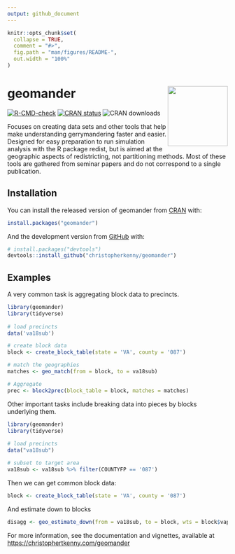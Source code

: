 ```yaml
---
output: github_document
---
```


<!-- README.md is generated from README.Rmd. Please edit that file -->

```r
knitr::opts_chunk$set(
  collapse = TRUE,
  comment = "#>",
  fig.path = "man/figures/README-",
  out.width = "100%"
)
```

# geomander <a href='https://christophertkenny.com/geomander'><img src='man/figures/logo.png' align="right" height="137" /></a>

<!-- badges: start -->
[![R-CMD-check](https://github.com/christopherkenny/geomander/workflows/R-CMD-check/badge.svg)](https://github.com/christopherkenny/geomander/actions)
[![CRAN status](https://www.r-pkg.org/badges/version/geomander)](https://CRAN.R-project.org/package=geomander)
![CRAN downloads](http://cranlogs.r-pkg.org/badges/grand-total/geomander)
<!-- badges: end -->

Focuses on creating data sets and other tools that help make understanding gerrymandering faster and easier. Designed for easy preparation to run simulation analysis with the R package redist, but is aimed at the geographic aspects of redistricting, not partitioning methods. Most of these tools are gathered from seminar papers and do not correspond to a single publication.

## Installation

You can install the released version of geomander from [CRAN](https://CRAN.R-project.org) with:

``` r
install.packages("geomander")
```

And the development version from [GitHub](https://github.com/) with:

``` r
# install.packages("devtools")
devtools::install_github("christopherkenny/geomander")
```



## Examples

A very common task is aggregating block data to precincts.

```r
library(geomander)
library(tidyverse)
 
# load precincts
data('va18sub')

# create block data
block <- create_block_table(state = 'VA', county = '087')  

# match the geographies
matches <- geo_match(from = block, to = va18sub)

# Aggregate
prec <- block2prec(block_table = block, matches = matches)
```

Other important tasks include breaking data into pieces by blocks underlying them.
```r
library(geomander)
library(tidyverse)
 
# load precincts
data("va18sub")

# subset to target area
va18sub <- va18sub %>% filter(COUNTYFP == '087')
```

Then we can get common block data:
```r
block <- create_block_table(state = 'VA', county = '087')  
```

And estimate down to blocks
```r
disagg <- geo_estimate_down(from = va18sub, to = block, wts = block$vap, value = va18sub$G18USSRSTE)
```

For more information, see the documentation and vignettes, available at [https://christophertkenny.com/geomander](https://christophertkenny.com/geomander)
